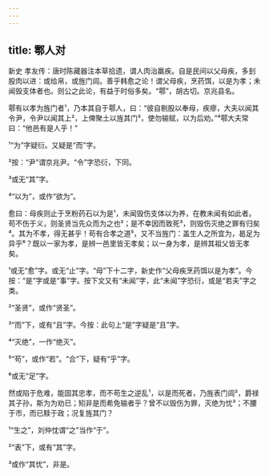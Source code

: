```yaml
---
---
---
```

title: 鄠人对
---







新史 孝友传：唐时陈藏器注本草拾遗，谓人肉治羸疾。自是民间以父母疾，多刲股肉以进：或给帛，或旌门闾。善乎韩愈之论！谓父母疾，烹药饵，以是为孝；未闻毁支体者也。则公之此论，有益于时俗多矣。“鄠”，胡古切。京兆县名。

鄠有以孝为旌门者¹，乃本其自于鄠人，曰：“彼自剔股以奉母，疾瘳，大夫以闻其令尹，令尹以闻其上²，上俾聚土以旌其门³，使勿输赋，以为后劝。”⁴鄠大夫常曰：“他邑有是人乎！”

¹“为”字疑衍。又疑是“而”字。

²按：“尹”谓京兆尹。“令”字恐衍，下同。

³或无“其”字。

⁴“以为”，或作“欲为”。

愈曰：母疾则止于烹粉药石以为是¹，未闻毁伤支体以为养，在教未闻有如此者。苟不伤于义，则圣贤当先众而为之也²；是不幸因而致死³，则毁伤灭绝之罪有归矣⁴。其为不孝，得无甚乎！苟有合孝之道⁵，又不当旌门：盖生人之所宜为，曷足为异乎⁶？既以一家为孝，是辨一邑里皆无孝矣；以一身为孝，是辨其祖父皆无孝矣。

¹或无“愈”字。或无“止”字。“母”下十二字，新史作“父母疾烹药饵以是为孝”。今按：“是”字或是“事”字。按下文又有“未闻”字，此“未闻”字恐衍，或是“若夫”字之类。

²“圣贤”，或作“贤圣”。

³“而”下，或有“且”字。今按：此句上“是”字疑是“且”字。

⁴“灭绝”，一作“绝灭”。

⁵“苟”，或作“若”。“合”下，疑有“乎”字。

⁶或无“足”字。

然或陷于危难，能固其忠孝，而不苟生之逆乱¹，以是而死者，乃旌表门闾²，爵禄其子孙，斯为为劝已；矧非是而希免输者乎？曾不以毁伤为罪，灭绝为忧³；不腰于市，而已黩于政；况复旌其门？

¹“生之”，刘仲忱谓“之”当作“于”。

²“表”下，或有“其”字。

³或作“其忧”，非是。